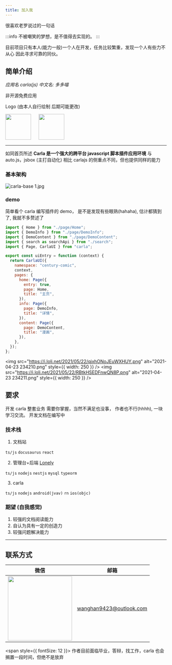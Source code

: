 ```yaml
---
title: 加入我
---
```


很喜欢老罗说过的一句话

:::info
不被嘲笑的梦想，是不值得去实现的。
:::

目前项目只有本人(能力一般)一个人在开发，任务比较繁重，发现一个人有些力不从心 因此寻求可靠的同伙。

## 简单介绍

_应用名 carla(js) 中文名: 多多喵_

非开源免费应用

Logo (由本人自行绘制 后期可能更改)

<img src="/img/carla.svg" width="80" />
&nbsp;&nbsp;&nbsp;&nbsp;
<img src="/img/carla_lazy.svg" width="80" />

---

如同首页所述 **Carla 是一个强大的跨平台 javascript 脚本插件应用环境**
与 auto.js，jsbox (主打自动化) 相比 carlajs 的侧重点不同，但也提供同样的能力

### 基本架构

![carla-base _1_.jpg](https://i.loli.net/2021/05/22/UXJukydmnCYVEFw.png)

### demo

简单看个 carla 编写插件的 demo， 是不是发现有些眼熟(hahaha), 估计都猜到了, 我就不多赘述了

```javascript
import { Home } from "./page/Home";
import { DemoInfo } from "./page/DemoInfo";
import { DemoContent } from "./page/DemoContent";
import { search as searchApi } from "./search";
import { Page, CarlaUI } from "carla";

export const uiEntry = function (context) {
  return CarlaUI({
    namespace: "century-comic",
    context,
    pages: {
      home: Page({
        entry: true,
        page: Home,
        title: "主页",
      }),
      info: Page({
        page: DemoInfo,
        title: "详情",
      }),
      content: Page({
        page: DemoContent,
        title: "漫画",
      }),
    },
  });
};
```

<img
  src="https://i.loli.net/2021/05/22/qjxhONoJEuWXHUY.png"
  alt="2021-04-23 234210.png"
  style={{ width: 250 }}
/>
<img
  src="https://i.loli.net/2021/05/22/RBtkHSEDFnwQN8P.png"
  alt="2021-04-23 234211.png"
  style={{ width: 250 }}
/>

## 要求

开发 carla 整套业务 需要你掌握，当然不满足也没事， 作者也不行(hhhh), 一块学习交流。
开发文档在编写中

### 技术栈

1. 文档站

`ts/js` `docusaurus` `react`

2. 管理台+后端 [Lonely](/more/lonely-mgmt/contribution)

`ts/js` `nodejs` `nestjs` `mysql` `typeorm`

3. carla

`ts/js` `nodejs` `android(jvav)` `rn` `ios(objc)`

### 期望 (自我感觉)

1. 较强的文档阅读能力
2. 自认为具有一定的创造力
3. 较强问题解决能力

---

## 联系方式

| 微信                                         | 邮箱                    |
| -------------------------------------------- | ----------------------- |
| <img src="/img/wechat_qr.jpg" width="200" /> | wanghan9423@outlook.com |

<span style={{ fontSize: 12 }}>
  作者目前面临毕业，答辩，找工作，carla 也会搁置一段时间，但绝不是放弃
</span>
